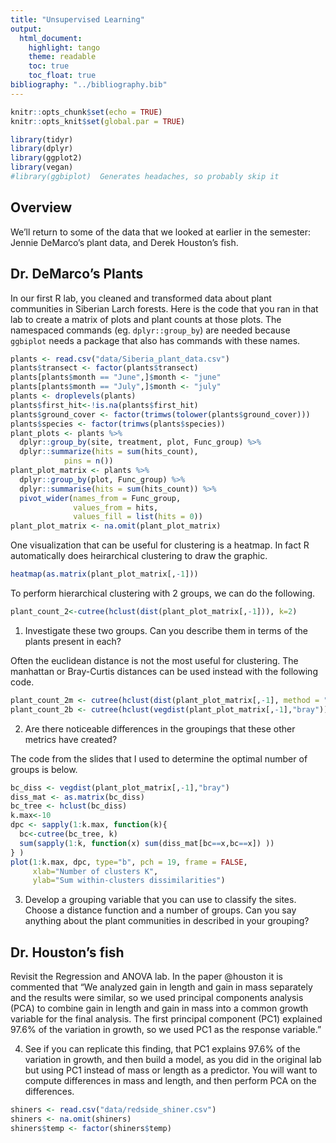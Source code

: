 ```yaml
---
title: "Unsupervised Learning"
output: 
  html_document:
    highlight: tango
    theme: readable
    toc: true
    toc_float: true
bibliography: "../bibliography.bib"   
---
```


```r
knitr::opts_chunk$set(echo = TRUE)
knitr::opts_knit$set(global.par = TRUE)
```

```r
library(tidyr)
library(dplyr)
library(ggplot2)
library(vegan)
#library(ggbiplot)  Generates headaches, so probably skip it
```

## Overview

We'll return to some of the data that we looked at earlier in the semester: Jennie DeMarco's plant data, and Derek Houston's fish.

## Dr. DeMarco's Plants

In our first R lab, you cleaned and transformed data about plant communities in Siberian Larch forests. Here is the code that you ran in that lab to create a matrix of plots and plant counts at those plots. The namespaced commands (eg. `dplyr::group_by`) are needed because `ggbiplot` needs a package that also has commands with these names.

```r
plants <- read.csv("data/Siberia_plant_data.csv")
plants$transect <- factor(plants$transect)
plants[plants$month == "June",]$month <- "june"
plants[plants$month == "July",]$month <- "july"
plants <- droplevels(plants) 
plants$first_hit<-!is.na(plants$first_hit)
plants$ground_cover <- factor(trimws(tolower(plants$ground_cover)))
plants$species <- factor(trimws(plants$species))
plant_plots <- plants %>%  
  dplyr::group_by(site, treatment, plot, Func_group) %>%
  dplyr::summarize(hits = sum(hits_count),
            pins = n()) 
plant_plot_matrix <- plants %>% 
  dplyr::group_by(plot, Func_group) %>%
  dplyr::summarise(hits = sum(hits_count)) %>% 
  pivot_wider(names_from = Func_group, 
              values_from = hits,
              values_fill = list(hits = 0))
plant_plot_matrix <- na.omit(plant_plot_matrix)
```

One visualization that can be useful for clustering is a heatmap. In fact R automatically does heirarchical clustering to draw the graphic.

```r
heatmap(as.matrix(plant_plot_matrix[,-1]))
```

To perform hierarchical clustering with 2 groups, we can do the following.

```r
plant_count_2<-cutree(hclust(dist(plant_plot_matrix[,-1])), k=2)
```

(@) Investigate these two groups. Can you describe them in terms of the plants present in each?

Often the euclidean distance is not the most useful for clustering. The manhattan or Bray-Curtis distances can be used instead with the following code.

```r
plant_count_2m <- cutree(hclust(dist(plant_plot_matrix[,-1], method = "manhattan")), k=2)
plant_count_2b <- cutree(hclust(vegdist(plant_plot_matrix[,-1],"bray")), k=2)
```

(@) Are there noticeable differences in the groupings that these other metrics have created?

The code from the slides that I used to determine the optimal number of groups is below.

```r
bc_diss <- vegdist(plant_plot_matrix[,-1],"bray")
diss_mat <- as.matrix(bc_diss)
bc_tree <- hclust(bc_diss)
k.max<-10
dpc <- sapply(1:k.max, function(k){
  bc<-cutree(bc_tree, k)
  sum(sapply(1:k, function(x) sum(diss_mat[bc==x,bc==x]) ))
} )
plot(1:k.max, dpc, type="b", pch = 19, frame = FALSE, 
     xlab="Number of clusters K",
     ylab="Sum within-clusters dissimilarities")
```

(@) Develop a grouping variable that you can use to classify the sites. Choose a distance function and a number of groups. Can you say anything about the plant communities in described in your grouping?

## Dr. Houston's fish

Revisit the Regression and ANOVA lab. In the paper @houston it is commented that "We analyzed gain in length and gain in mass separately and the results were similar, so we used principal components analysis (PCA) to combine gain in length and gain in mass into a common growth variable for the final analysis. The first principal component (PC1) explained 97.6% of the variation in growth, so we used PC1 as the response variable."

(@) See if you can replicate this finding, that PC1 explains 97.6% of the variation in growth, and then build a model, as you did in the original lab but using PC1 instead of mass or length as a predictor. You will want to compute differences in mass and length, and then perform PCA on the differences.

```r
shiners <- read.csv("data/redside_shiner.csv")
shiners <- na.omit(shiners)
shiners$temp <- factor(shiners$temp)
```

